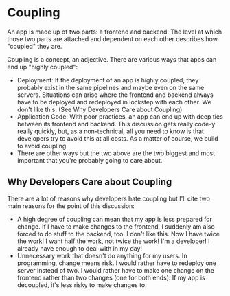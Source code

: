 
# Coupling

An app is made up of two parts: a <KeyTermLink termUrl='frontend'>frontend</KeyTermLink> and <KeyTermLink termUrl="backend">backend</KeyTermLink>. The level at which those two parts are attached and dependent on each other describes how "coupled" they are.

Coupling is a concept, an adjective. There are various ways that apps can end up "highly coupled":

- Deployment: If the deployment of an app is highly coupled, they probably exist in the same pipelines and maybe even on the same servers. Situations can arise where the frontend and backend always have to be deployed and redeployed in lockstep with each other. We don't like this. (See <Link href="#why-developers-care-about-coupling">Why Developers Care about Coupling</Link>)
- Application Code: With poor practices, an app can end up with deep ties between its frontend and backend. This discussion gets really code-y really quickly, but, as a non-technical, all you need to know is that developers try to avoid this at all costs. As a matter of course, we build to avoid coupling.
- There are other ways but the two above are the two biggest and most important that you're probably going to care about.

## Why Developers Care about Coupling

There are a lot of reasons why developers hate coupling but I'll cite two main reasons for the point of this discussion:

- A high degree of coupling can mean that my app is less prepared for change. If I have to make changes to the frontend, I suddenly am also forced to do stuff to the backend, too. I don't like this. Now I have twice the work! I want half the work, not twice the work! I'm a developer! I already have enough to deal with in my day!
- Unnecessary work that doesn't do anything for my users. In programming, change means risk. I would rather have to redeploy one server instead of two. I would rather have to make one change on the frontend rather than two changes (one for both ends). If my app is decoupled, it's less risky to make changes to.
